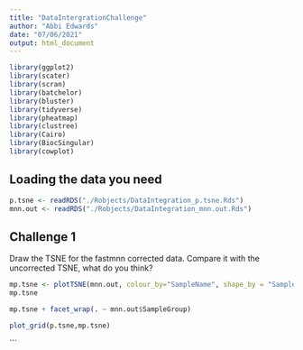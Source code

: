 ```yaml
---
title: "DataIntergrationChallenge"
author: "Abbi Edwards"
date: "07/06/2021"
output: html_document
---
```


```r
library(ggplot2)
library(scater)
library(scran)
library(batchelor)
library(bluster)
library(tidyverse)
library(pheatmap)
library(clustree)
library(Cairo)
library(BiocSingular)
library(cowplot)
```

## Loading the data you need


```r

p.tsne <- readRDS("./Robjects/DataIntegration_p.tsne.Rds")
mnn.out <- readRDS("./Robjects/DataIntegration_mnn.out.Rds")

```

## Challenge 1

Draw the TSNE for the fastmnn corrected data. Compare it with the uncorrected TSNE, what do you think?

```r

mp.tsne <- plotTSNE(mnn.out, colour_by="SampleName", shape_by = "SampleGroup")
mp.tsne

```

```r
mp.tsne + facet_wrap(. ~ mnn.out$SampleGroup)
```

```r
plot_grid(p.tsne,mp.tsne)
```

```
